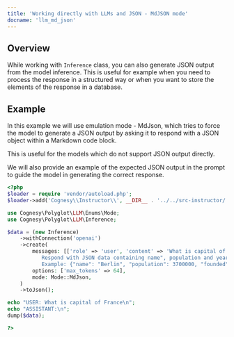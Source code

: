 ```yaml
---
title: 'Working directly with LLMs and JSON - MdJSON mode'
docname: 'llm_md_json'
---
```


## Overview

While working with `Inference` class, you can also generate JSON output
from the model inference. This is useful for example when you need to
process the response in a structured way or when you want to store the
elements of the response in a database.

## Example

In this example we will use emulation mode - MdJson, which tries to
force the model to generate a JSON output by asking it to respond
with a JSON object within a Markdown code block.

This is useful for the models which do not support JSON output directly.

We will also provide an example of the expected JSON output in the prompt
to guide the model in generating the correct response.

```php
<?php
$loader = require 'vendor/autoload.php';
$loader->add('Cognesy\\Instructor\\', __DIR__ . '../../src-instructor/');

use Cognesy\Polyglot\LLM\Enums\Mode;
use Cognesy\Polyglot\LLM\Inference;

$data = (new Inference)
    ->withConnection('openai')
    ->create(
        messages: [['role' => 'user', 'content' => 'What is capital of France? \
           Respond with JSON data containing name", population and year of founding. \
           Example: {"name": "Berlin", "population": 3700000, "founded": 1237}']],
        options: ['max_tokens' => 64],
        mode: Mode::MdJson,
    )
    ->toJson();

echo "USER: What is capital of France\n";
echo "ASSISTANT:\n";
dump($data);

?>
```
